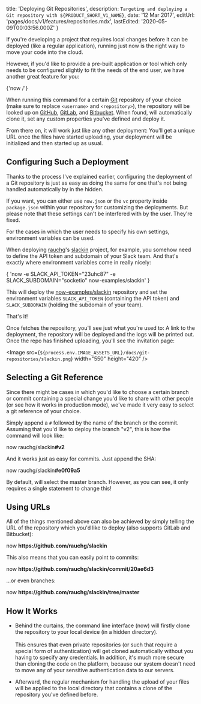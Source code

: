 
  title: 'Deploying Git Repositories',
  description: `Targeting and deploying a Git repository with ${PRODUCT_SHORT_V1_NAME}`,
  date: '12 Mar 2017',
  editUrl: 'pages/docs/v1/features/repositories.mdx',
  lastEdited: '2020-05-09T00:03:56.000Z'
}

If you're developing a project that requires local changes before it can be deployed (like a regular application), running just now is the right way to move your code into the cloud.

However, if you'd like to provide a pre-built application or tool which only needs to be configured slightly to fit the needs of the end user, we have another great feature for you:

<TerminalInput>{'now <username>/<repository>'}</TerminalInput>

When running this command for a certain [Git](https://git-scm.com/) repository of your choice (make sure to replace `<username>` and `<repository>`), the repository will be looked up on [GitHub](https://github.com/), [GitLab](https://about.gitlab.com/), and [Bitbucket](https://bitbucket.org/). When found, <ProductShortV1Name /> will automatically clone it, set any custom properties you've defined and deploy it.

From there on, it will work just like any other deployment: You'll get a unique URL once the files have started uploading, your deployment will be initialized and then started up as usual.

## Configuring Such a Deployment

Thanks to the process I've explained earlier, configuring the deployment of a Git repository is just as easy as doing the same for one that's not being handled automatically by <ProductShortV1Name /> in the hidden.

If you want, you can either use `now.json` or the `vc` property inside `package.json` within your repository for customizing the deployments. But please note that these settings can't be interfered with by the user. They're fixed.

For the cases in which the user needs to specify his own settings, <Link href="/docs/features/env-and-secrets">environment variables</Link> can be used.

When deploying [rauchg](https://twitter.com/rauchg)'s [slackin](https://github.com/now-examples/slackin) project, for example, you somehow need to define the API token and subdomain of your Slack team. And that's exactly where <Link href="/docs/features/env-and-secrets">environment variables</Link> come in really nicely:

<TerminalInput>
  {
    'now -e SLACK_API_TOKEN="23uhc87" -e SLACK_SUBDOMAIN="socketio" now-examples/slackin'
  }
</TerminalInput>

This will deploy the [now-examples/slackin](https://github.com/now-examples/slackin) repository and set the environment variables `SLACK_API_TOKEN` (containing the API token) and `SLACK_SUBDOMAIN` (holding the subdomain of your team).

That's it!

Once <ProductShortV1Name /> fetches the repository, you'll see just what you're used to: A link to the deployment, the repository will be deployed and the logs will be printed out. Once the repo has finished uploading, you'll see the invitation page:

<Image
  src={`${process.env.IMAGE_ASSETS_URL}/docs/git-repositories/slackin.png`}
  width="550"
  height="420"
/>

## Selecting a Git Reference

Since there might be cases in which you'd like to choose a certain branch or commit containing a special change you'd like to share with other people (or see how it works in production mode), we've made it very easy to select a git reference of your choice.

Simply append a `#` followed by the name of the branch or the commit. Assuming that you'd like to deploy the branch "v2", this is how the command will look like:

<TerminalInput>
  now rauchg/slackin<b>#v2</b>
</TerminalInput>

And it works just as easy for commits. Just append the SHA:

<TerminalInput>
  now rauchg/slackin<b>#e0f09a5</b>
</TerminalInput>

By default, <ProductShortV1Name /> will select the master branch. However, as you can see, it only requires a single statement to change this!

## Using URLs

All of the things mentioned above can also be achieved by simply telling <ProductShortV1Name /> the URL of the repository which you'd like to deploy (also supports GitLab and Bitbucket):

<TerminalInput>
  now <b>https://github.com/rauchg/slackin</b>
</TerminalInput>

This also means that you can easily point to commits:

<TerminalInput>
  now <b>https://github.com/rauchg/slackin/commit/20ae6d3</b>
</TerminalInput>

...or even branches:

<TerminalInput>
  now <b>https://github.com/rauchg/slackin/tree/master</b>
</TerminalInput>

## How It Works

- Behind the curtains, the command line interface (now) will firstly clone the repository to your local device (in a hidden directory).<br/><br/>
  This ensures that even private repositories (or such that require a special form of authentication) will get cloned automatically without you having to specify any credentials. In addition, it's much more secure than cloning the code on the platform, because our system doesn't need to move any of your sensitive authentication data to our servers.

- Afterward, the regular mechanism for handling the upload of your files will be applied to the local directory that contains a clone of the repository you've defined before.

